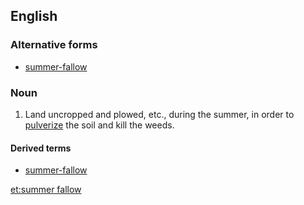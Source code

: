 ==English==
{{Webster 1913}}

===Alternative forms===
* [[summer-fallow]]

===Noun===
{{en-noun|head=[[summer]] [[fallow]]}}

# Land uncropped and plowed, etc., during the summer, in order to [[pulverize]] the soil and kill the weeds.

====Derived terms====
* [[summer-fallow]]<!--verb-->

[[et:summer fallow]]